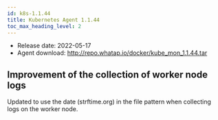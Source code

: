 ```yaml
---
id: k8s-1.1.44
title: Kubernetes Agent 1.1.44
toc_max_heading_level: 2
---
```



-   Release date: 2022-05-17
-   Agent download: http://repo.whatap.io/docker/kube_mon_1.1.44.tar

## Improvement of the collection of worker node logs

Updated to use the date (strftime.org) in the file pattern when collecting logs on the worker node. 

